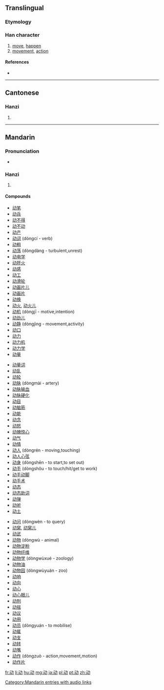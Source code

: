 {{also|動|働}}
==Translingual==

===Etymology===
{{Han simp|動|f=重|t=云}}

===Han character===
{{Han char|rn=19|rad=力|as=04|sn=6|four=|canj=一戈大尸 (MIKS)|ids=⿰[[云]][[力]]}}

# [[move]], [[happen]]
# [[movement]], [[action]]

====References====
* {{Han ref|kx=0146.241|hdz=10367.020|uh=52A8|ud=21160}}

----

==Cantonese==

===Hanzi===
{{yue-hanzi|jyut=|y=dung6|tra=動}}

# {{defn|lang=yue|sort=力04}}

----

==Mandarin==

===Pronunciation===
* {{audio|zh-dòng.ogg|audio}}

===Hanzi===
{{cmn-hanzi|tra=動|pin=[[dòng]] ([[dong4]])|wg=tung<sup>4</sup>}}

# {{defn|lang=cmn|sort=力04}}

====Compounds====
{{top3}}
* [[动笔]]
* [[动兵]]
* [[动不得]]
* [[动不动]]
* [[动产]]
* [[动词]] (dòngcí - verb)
* [[动粗]]
* [[动荡]] (dòngdàng - turbulent,unrest)
* [[动电学]]
* [[动肝火]]
* [[动感]]
* [[动工]]
* [[动滑轮]]
* [[动画片儿]]
* [[动画片]]
* [[动换]]
* [[动火]], [[动火儿]]
* [[动机]] (dòngjī - motive,intention)
* [[动劲儿]]
* [[动静]] (dòngjìng - movement,activity)
* [[动口]]
* [[动力]]
* [[动力机]]
* [[动力学]]
* [[动量]]
{{mid3}}
* [[动量词]]
* [[动乱]]
* [[动轮]]
* [[动脉]] (dòngmài - artery)
* [[动脉输血]]
* [[动脉硬化]]
* [[动目]]
* [[动脑筋]]
* [[动能]]
* [[动念]]
* [[动怒]]
* [[动魄惊心]]
* [[动气]]
* [[动情]]
* [[动人]] (dòngrén - moving,touching)
* [[动人心弦]]
* [[动身]] (dòngshēn - to start,to set out)
* [[动手]] (dòngshǒu - to touch/hit/get to work)
* [[动手动脚]]
* [[动手术]]
* [[动态]]
* [[动态助词]]
* [[动弹]]
* [[动听]]
* [[动土]]
{{mid3}}
* [[动问]] (dòngwèn - to query)
* [[动窝]], [[动窝儿]]
* [[动武]]
* [[动物]] (dòngwù - animal)
* [[动物淀粉]]
* [[动物纤维]]
* [[动物学]] (dòngwùxué - zoology)
* [[动物油]]
* [[动物园]] (dòngwùyuán - zoo)
* [[动响]]
* [[动向]]
* [[动心]]
* [[动心眼儿]]
* [[动刑]]
* [[动摇]]
* [[动议]]
* [[动用]]
* [[动员]] (dòngyuán - to mobilise)
* [[动辄]]
* [[动支]]
* [[动转]]
* [[动嘴]]
* [[动作]] (dòngzuò - action,movement,motion)
* [[动作片]]
{{bottom}}

[[Category:Mandarin entries with audio links]]

[[fr:动]]
[[li:动]]
[[hu:动]]
[[mg:动]]
[[ja:动]]
[[pl:动]]
[[pt:动]]
[[zh:动]]